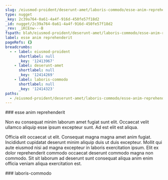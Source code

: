 ```yaml
---
slug: /eiusmod-proident/deserunt-amet/laboris-commodo/esse-anim-reprehenderit
type: nugget
_key: 2c39a764-0a61-4a4f-916d-450fe57f18d2
_id: nugget/2c39a764-0a61-4a4f-916d-450fe57f18d2
_rev: _iKCEnw---B
fspath: blah/eiusmod-proident/deserunt-amet/laboris-commodo/esse-anim-reprehenderit.md
label: esse anim reprehenderit
pageRefs: {}
breadcrumbs:
  - - label: eiusmod-proident
      shortlabel: null
      _key: '12413967'
    - label: deserunt-amet
      shortlabel: null
      _key: '12414269'
    - label: laboris-commodo
      shortlabel: null
      _key: '12414323'
paths:
  - /eiusmod-proident/deserunt-amet/laboris-commodo/esse-anim-reprehenderit
---
```


<NuggetArea>
<Nugget slug="/eiusmod-proident/deserunt-amet/laboris-commodo/esse-anim-reprehenderit" type="nugget" _key="2c39a764-0a61-4a4f-916d-450fe57f18d2" _id="nugget/2c39a764-0a61-4a4f-916d-450fe57f18d2" _rev="_iKCEnw---B" fspath="blah/eiusmod-proident/deserunt-amet/laboris-commodo/esse-anim-reprehenderit.md" label="esse anim reprehenderit" paths="/eiusmod-proident/deserunt-amet/laboris-commodo/esse-anim-reprehenderit">
<NuggetBody>
### esse anim reprehenderit

Non eu consequat minim laborum amet fugiat sunt elit. Occaecat velit ullamco aliquip esse ipsum excepteur sunt. Ad est elit est aliqua.

Officia elit occaecat ut elit. Consequat magna magna amet anim fugiat. Incididunt cupidatat deserunt minim aliquip duis ut duis excepteur. Mollit qui aute eiusmod nisi ad magna excepteur in laboris exercitation ipsum. Elit ex dolor reprehenderit commodo occaecat deserunt commodo magna non commodo. Sit sit laborum ad deserunt sunt consequat aliqua anim enim officia veniam aliqua exercitation est.

</NuggetBody>
<Breadcrumbs>
<Crumbs>
<Crumb _key="12413967" label="eiusmod-proident" /><Crumb _key="12414269" label="deserunt-amet" /><Crumb _key="12414323" label="laboris-commodo" />
</Crumbs>
</Breadcrumbs>
</Nugget>

<NuggetsInbound>
</NuggetsInbound>
<NuggetsOutbound>
</NuggetsOutbound>
</NuggetArea>
<PassagesInbound>
<Passage direction="inbound" type="passage" _key="12414323" _id="passage/12414323" _rev="_iKCEnw---_" label="laboris-commodo" passage="laboris-commodo" fspath="blah/eiusmod-proident/deserunt-amet/laboris-commodo" paths="/eiusmod-proident/deserunt-amet/laboris-commodo" slug="/eiusmod-proident/deserunt-amet/laboris-commodo">
<NuggetBody>
### laboris-commodo

</NuggetBody>
<Breadcrumbs>
<Crumbs>
<Crumb _key="12413967" label="eiusmod-proident" /><Crumb _key="12414269" label="deserunt-amet" />
</Crumbs>
</Breadcrumbs>
</Passage>

</PassagesInbound>
<PassagesOutbound>
</PassagesOutbound>